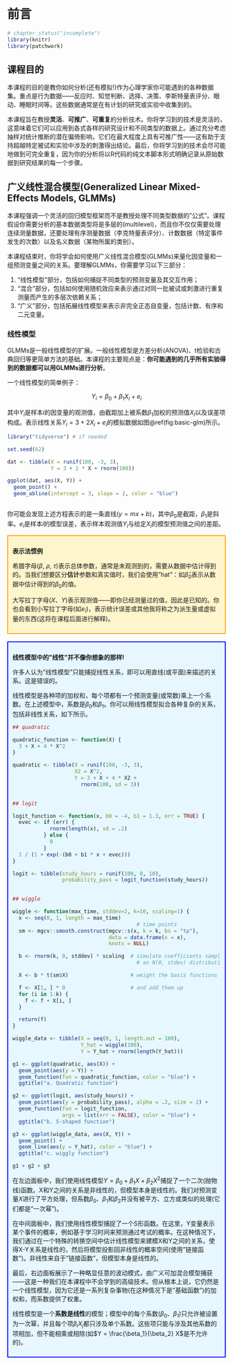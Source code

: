 # 前言

```r
# chapter_status("incomplete")
library(knitr)
library(patchwork)
```

## 课程目的

本课程的目的是教你如何分析(还有模拟!)作为心理学家你可能遇到的各种数据集。重点是行为数据------反应时、知觉判断、选择、决策、李斯特量表评分、眼动、睡眠时间等。这些数据通常是在有计划的研究或实验中收集到的。

本课程旨在教授**灵活**、**可推广**、**可重复**的分析技术。你将学习到的技术是灵活的，这意味着它们可以应用到各式各样的研究设计和不同类型的数据上。通过充分考虑抽样对统计推断的潜在偏倚影响，它们在最大程度上具有可推广性------这有助于支持超越特定被试和实验中涉及的刺激得出结论。最后，你将学习到的技术会尽可能地做到可完全重复，因为你的分析将以R代码的纯文本脚本形式明确记录从原始数据到研究结果的每一个步骤。

## 广义线性混合模型(Generalized Linear Mixed-Effects Models, GLMMs)

本课程强调一个灵活的回归模型框架而不是教授处理不同类型数据的"公式"。课程假设你需要分析的基本数据类型将是多层的(multilevel)，而且你不仅仅需要处理连续测量数据，还要处理有序测量数据（李克特量表评分）、计数数据（特定事件发生的次数）以及名义数据（某物所属的类别）。

本课程结束时，你将学会如何使用广义线性混合模型(GLMMs)来量化因变量和一组预测变量之间的关系。要理解GLMMs，你需要学习以下三部分：

1.  "线性模型"部分，包括如何捕捉不同类型的预测变量及其交互作用；
2.  "混合"部分，包括如何使用随机效应来表示通过对同一批被试或刺激进行重复测量而产生的多层次依赖关系；
3.  "广义"部分，包括拓展线性模型来表示非完全正态自变量，包括计数、有序和二元变量。

### 线性模型

GLMMs是一般线性模型的扩展。一般线性模型是方差分析(ANOVA)、t检验和古典回归等更简单方法的基础。本课程的主要观点是：**你可能遇到的几乎所有实验得到的数据都可以用GLMMs进行分析**。

一个线性模型的简单例子：

$$Y_i = \beta_0 + \beta_1 X_i + e_i$$

其中$Y_i$是样本$i$的因变量的观测值，由截距加上被系数$\beta_1$加权的预测值$X_i$以及误差项构成。表示线性关系$Y_i = 3 + 2X_i + e_i$的模拟数据如图\@ref(fig:basic-glm)所示。

```r
library("tidyverse") # if needed

set.seed(62)

dat <- tibble(X = runif(100, -3, 3),
              Y = 3 + 2 * X + rnorm(100))

ggplot(dat, aes(X, Y)) +
  geom_point() +
  geom_abline(intercept = 3, slope = 2, color = "blue")
```

```r
```

你可能会发现上述方程表示的是一条直线($y = mx + b$)，其中$\beta_0$是截距，$\beta_1$是斜率。$e_i$是样本$i$的模型误差，表示样本观测值$Y_i$与给定$X_i$的模型预测值之间的差距。

<div style="border: 2px solid orange; padding: 10px; background-color: #fff5cc;">
**表示法惯例**

希腊字母($\beta$, $\rho$, $\tau$)表示总体参数，通常是未观测到的，需要从数据中估计得到的。当我们想要区分**估计**参数和真实值时，我们会使用"hat"：如$\hat{\beta}_0$表示从数据中估计得到的$\beta_0$的值。

大写拉丁字母($X$、$Y$)表示观测值------即你已经测量过的值，因此是已知的。你也会看到小写拉丁字母(如$e_i$)，表示统计误差或其他我将称之为派生量或虚拟量的东西(这将在课程后面进行解释)。 
</div>
<br>
<div style="border: 2px solid blue; padding: 10px; background-color: #e6f7ff;"> 
**线性模型中的"线性"并不像你想象的那样!**

许多人认为"线性模型"只能捕捉线性关系，即可以用直线(或平面)来描述的关系。这是错误的。

线性模型是各种项的加权和，每个项都有一个预测变量(或常数)乘上一个系数。在上述模型中，系数是$\beta_0$和$\beta_1$。你可以用线性模型拟合各种复杂的关系，包括非线性关系，如下所示。

```r
## quadratic

quadratic_function <- function(X) {
  3 + X + 4 * X^2
}

quadratic <- tibble(X = runif(100, -3, 3),
                    X2 = X^2,
                    Y = 3 + X + 4 * X2 +
                      rnorm(100, sd = 3))

  
## logit

logit_function <- function(x, b0 = -4, b1 = 1.3, err = TRUE) {
  evec <- if (err) {
            rnorm(length(x), sd = .2)
          } else {
            0
          }
  1 / (1 + exp(-(b0 + b1 * x + evec)))
}

logit <- tibble(study_hours = runif(100, 0, 10),
                probability_pass = logit_function(study_hours))

       
## wiggle

wiggle <- function(max_time, stddev=2, k=10, scaling=1) {
  x <- seq(0, 1, length = max_time)
                                        # time points
  sm <- mgcv::smooth.construct(mgcv::s(x, k = k, bs = "tp"),
                               data = data.frame(x = x),
                               knots = NULL)

  b <- rnorm(k, 0, stddev) * scaling  # simulate coefficients sampled from
                                        # an N(0, stdev) distribution;

  X <- b * t(sm$X)                    # weight the basis functions

  f <- X[1, ] * 0                     # and add them up
  for (i in 1:k) {
    f <- f + X[i, ]
  }

  return(f)
}

wiggle_data <- tibble(X = seq(0, 1, length.out = 100),
                      Y_hat = wiggle(100),
                      Y = Y_hat + rnorm(length(Y_hat)))

g1 <- ggplot(quadratic, aes(X)) +
  geom_point(aes(y = Y)) +
  geom_function(fun = quadratic_function, color = "blue") +
  ggtitle("a. Quadratic function")

g2 <- ggplot(logit, aes(study_hours)) +
  geom_point(aes(y = probability_pass), alpha = .2, size = 2) +
  geom_function(fun = logit_function,
                args = list(err = FALSE), color = "blue") +
  ggtitle("b. S-shaped function")

g3 <- ggplot(wiggle_data, aes(X, Y)) +
  geom_point() +
  geom_line(aes(y = Y_hat), color = "blue") +
  ggtitle("c. wiggly function")

g1 + g2 + g3
```

在左边面板中，我们使用线性模型$Y = \beta_0 + \beta_1 X + \beta_2 X^2$捕捉了一个二次(抛物线)函数。X和Y之间的关系是非线性的，但模型本身是线性的。我们对预测变量$X$进行了平方处理，但系数$\beta_0$、$\beta_1$和$\beta_2$并没有被平方、立方或类似的处理(它们都是"一次幂")。

在中间面板中，我们使用线性模型捕捉了一个S形函数。在这里，Y变量表示某个事件的概率，例如基于学习时间来预测通过考试的概率。在这种情况下，我们通过在一个特殊的转换空间中估计线性模型来建模X和Y之间的关系，使得X-Y关系是线性的，然后将模型投影回非线性的概率空间(使用"链接函数")。非线性来自于"链接函数"，但模型本身是线性的。

最后，右边面板展示了一种略显任意的波动模式，由广义可加混合模型捕获------这是一种我们在本课程中不会学到的高级技术。但从根本上说，它仍然是一个线性模型，因为它还是一系列复杂事物(在这种情况下是"基础函数")的加权和，而系数提供了权重。

线性模型是一个**系数是线性**的模型；模型中的每个系数($\beta_0$、$\beta_1$)只允许被设置为一次幂，并且每个项$\beta_i X_j$都只涉及单个系数。这些项只能与涉及其他系数的项相加，但不能相乘或相除(如$Y = \frac{\beta_1}{\beta_2} X$是不允许的)。
</div>
